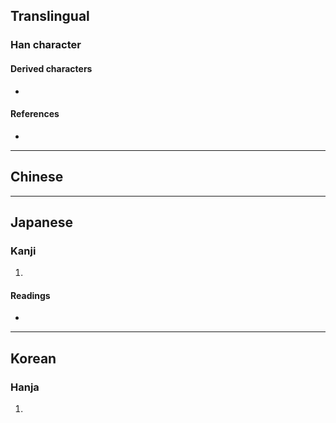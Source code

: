 {{character info/new}}
{{also|另|召}}
==Translingual==

===Han character===
{{Han char|rn=30|rad=口|as=02|sn=5|four=|canj=RSH,XRSH|ids=⿱口刀}}

====Derived characters====
* {{l|ja|拐}} {{qualifier|Japanese form}}

====References====
* {{Han ref|kx=0172.020|dkj=03236|dj=0382.040|hdz=10574.020|uh=53E7|ud=21479}}

----

==Chinese==
{{zh-see|剮|v}}

----

==Japanese==

===Kanji===
{{ja-kanji|grade=|rs=口02}}

# {{defn|lang=ja|sort=口02}}

====Readings====
* {{ja-readings|on=[[か]] (ka), [[け]] (ke)|kun=[[わける]] (wakeru)}}

----

==Korean==

===Hanja===
{{ko-hanja|hangeul=과|eumhun=|rv=gwa|mr=kwa|y=kwa}}

# {{defn|lang=ko|sort=口02}}